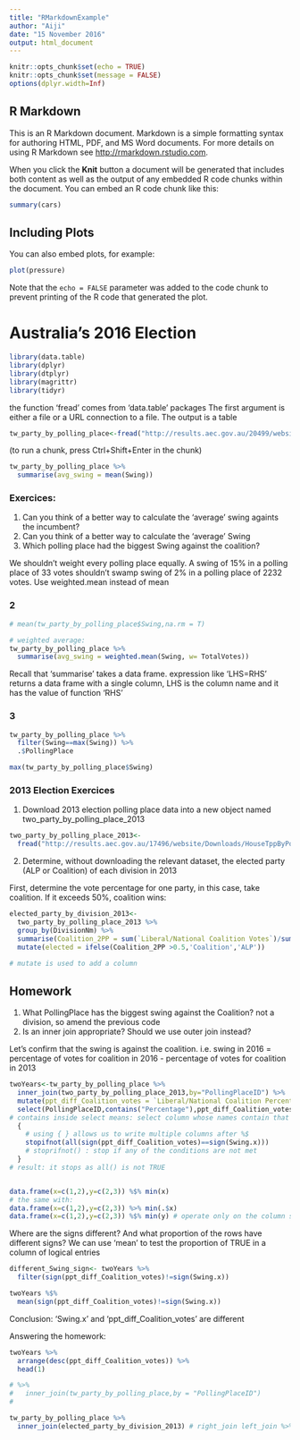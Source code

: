 ```yaml
---
title: "RMarkdownExample"
author: "Aiji"
date: "15 November 2016"
output: html_document
---
```


```r
knitr::opts_chunk$set(echo = TRUE)
knitr::opts_chunk$set(message = FALSE)
options(dplyr.width=Inf)
```


## R Markdown

This is an R Markdown document. Markdown is a simple formatting syntax for authoring HTML, PDF, and MS Word documents. For more details on using R Markdown see <http://rmarkdown.rstudio.com>.

When you click the **Knit** button a document will be generated that includes both content as well as the output of any embedded R code chunks within the document. You can embed an R code chunk like this:

```r
summary(cars)
```

## Including Plots

You can also embed plots, for example:

```r
plot(pressure)
```

Note that the `echo = FALSE` parameter was added to the code chunk to prevent printing of the R code that generated the plot.

# Australia's 2016 Election

```r
library(data.table)
library(dplyr)
library(dtplyr)
library(magrittr)
library(tidyr)

```

the function 'fread' comes from 'data.table' packages
The first argument is either a file or a URL connection to a file. The output is a table
```r
tw_party_by_polling_place<-fread("http://results.aec.gov.au/20499/website/Downloads/HouseTppByPollingPlaceDownload-20499.csv")

```

(to run a chunk, press Ctrl+Shift+Enter in the chunk)

```r
tw_party_by_polling_place %>%
  summarise(avg_swing = mean(Swing))

```

### Exercices:
1. Can you think of a better way to calculate the 'average' swing againts the incumbent?
2. Can you think of a better way to calculate the 'average' Swing
3. Which polling place had the biggest Swing against the coalition?

We shouldn't weight every polling place equally. A swing of 15% in a polling place of 33 votes shouldn't swamp swing of 2% in a polling place of 2232 votes. Use weighted.mean instead of mean

### 2
```r
# mean(tw_party_by_polling_place$Swing,na.rm = T)

# weighted average:
tw_party_by_polling_place %>%
  summarise(avg_swing = weighted.mean(Swing, w= TotalVotes))
```

Recall that 'summarise' takes a data frame. expression like 'LHS=RHS' returns a data frame with a single column, LHS is the column name and it has the value of function 'RHS'

### 3
```r

tw_party_by_polling_place %>%
  filter(Swing==max(Swing)) %>%
  .$PollingPlace

max(tw_party_by_polling_place$Swing)
```

### 2013 Election Exercices
1. Download 2013 election polling place data into a new object named two_party_by_polling_place_2013

```r
two_party_by_polling_place_2013<-
  fread("http://results.aec.gov.au/17496/website/Downloads/HouseTppByPollingPlaceDownload-17496.csv")

```
2. Determine, without downloading the relevant dataset, the elected party (ALP or Coalition) of each division in 2013

First, determine the vote percentage for one party, in this case, take coalition. If it exceeds 50%, coalition wins:
```r
elected_party_by_division_2013<-
  two_party_by_polling_place_2013 %>%
  group_by(DivisionNm) %>%
  summarise(Coalition_2PP = sum(`Liberal/National Coalition Votes`)/sum(TotalVotes)) %>%
  mutate(elected = ifelse(Coalition_2PP >0.5,'Coalition','ALP'))

# mutate is used to add a column
```

## Homework
1. What PollingPlace has the biggest swing against the Coalition? not a division, so amend the previous code
2. Is an inner join appropriate? Should we use outer join instead?

Let's confirm that the swing is against the coalition. 
i.e. swing in 2016 = percentage of votes for coalition in 2016 - percentage of votes for coalition in 2013

```r
twoYears<-tw_party_by_polling_place %>% 
  inner_join(two_party_by_polling_place_2013,by="PollingPlaceID") %>%
  mutate(ppt_diff_Coalition_votes = `Liberal/National Coalition Percentage.x`-`Liberal/National Coalition Percentage.y`) %>%
  select(PollingPlaceID,contains("Percentage"),ppt_diff_Coalition_votes,Swing.x) %$%
# contains inside select means: select column whose names contain that string
  {
    # using { } allows us to write multiple columns after %$
    stopifnot(all(sign(ppt_diff_Coalition_votes)==sign(Swing.x)))
    # stoprifnot() : stop if any of the conditions are not met
  } 
# result: it stops as all() is not TRUE


data.frame(x=c(1,2),y=c(2,3)) %$% min(x)
# the same with:
data.frame(x=c(1,2),y=c(2,3)) %>% min(.$x)
data.frame(x=c(1,2),y=c(2,3)) %$% min(y) # operate only on the column specified by its name

```

Where are the signs different? And what proportion of the rows have different signs?
We can use 'mean' to test the proportion of TRUE in a column of logical entries
```r
different_Swing_sign<- twoYears %>%
  filter(sign(ppt_diff_Coalition_votes)!=sign(Swing.x))

twoYears %$%
  mean(sign(ppt_diff_Coalition_votes)!=sign(Swing.x))

```
Conclusion: 'Swing.x' and 'ppt_diff_Coalition_votes' are different

Answering the homework:
```r
twoYears %>%
  arrange(desc(ppt_diff_Coalition_votes)) %>%
  head(1) 

# %>%
#   inner_join(tw_party_by_polling_place,by = "PollingPlaceID")
#   
```



```r
tw_party_by_polling_place %>% 
  inner_join(elected_party_by_division_2013) # right_join left_join %>%
  

```


